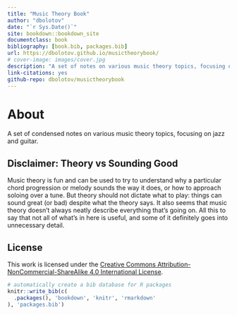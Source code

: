 ```yaml
--- 
title: "Music Theory Book"
author: "dbolotov"
date: "`r Sys.Date()`"
site: bookdown::bookdown_site
documentclass: book
bibliography: [book.bib, packages.bib]
url: https://dbolotov.github.io/musictheorybook/
# cover-image: images/cover.jpg
description: "A set of notes on various music theory topics, focusing on jazz guitar."
link-citations: yes
github-repo: dbolotov/musictheorybook
---
```


# About {-}

A set of condensed notes on various music theory topics, focusing on jazz and guitar.

## Disclaimer: Theory vs Sounding Good {-}
Music theory is fun and can be used to try to understand why a particular chord progression or melody sounds the way it does, or how to approach soloing over a tune. But theory should not dictate what to play: things can sound great (or bad) despite what the theory says. It also seems that music theory doesn't always neatly describe everything that's going on. All this to say that not all of what's in here is useful, and some of it definitely goes into unnecessary detail.

## License {-}

This work is licensed under the [Creative Commons Attribution-NonCommercial-ShareAlike 4.0 International License](http://creativecommons.org/licenses/by-nc-sa/4.0/).

```r
# automatically create a bib database for R packages
knitr::write_bib(c(
  .packages(), 'bookdown', 'knitr', 'rmarkdown'
), 'packages.bib')
```
